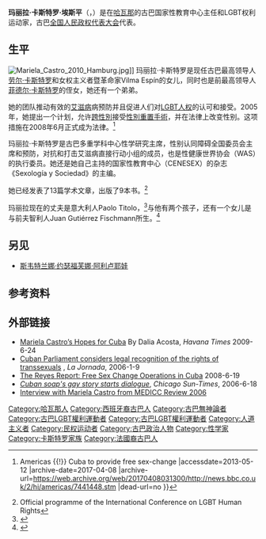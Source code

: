 {{Infobox person
|name=玛丽拉·卡斯特罗<br>Mariela Castro
|image=Mariela Castro.jpg
|caption=2006年玛丽拉·卡斯特罗在[[蒙特利尔|蒙特利尔]]举办的LGBT人权问题国际会议上
|birth_date= {{birth date and age|1962|7|27|mf=y}}
|birth_place={{CUB}}[[哈瓦那|哈瓦那]]
|death_date=
|death_place=
|parents =[[劳尔·卡斯特罗|劳尔·卡斯特罗]] <br/>Vilma Espín
|spouse = Juan Gutiérrez Fischmann<br/>Paolo Titolo 
}}
'''玛丽拉·卡斯特罗·埃斯平'''（{{lang-es|'''Mariela Castro Espín'''}}，{{bd|1962年|7月27日|catIdx=C}}）是在[[哈瓦那|哈瓦那]]的古巴国家性教育中心主任和LGBT权利运动家，古巴[[全国人民政权代表大会|全国人民政权代表大会]]代表。

==生平==
[[File:Mariela_Castro_2010_Hamburg.jpg|thumb]]]]
玛丽拉·卡斯特罗是现任古巴最高领导人[[劳尔·卡斯特罗|劳尔·卡斯特罗]]和女权主义者暨革命家Vilma Espín的女儿，同时也是前最高领导人[[菲德尔·卡斯特罗|菲德尔·卡斯特罗]]的侄女，她还有一个弟弟{{le|亞歷杭德罗·卡斯特罗·埃斯平|Alejandro Castro Espín}}。

她的团队推动有效的[[艾滋病|艾滋病]]病预防并且促进人们对[[LGBT法律|LGBT人权]]的认可和接受。2005年，她提出一个计划，允许[[跨性別|跨性別]]接受[[性別重置手術|性別重置手術]]，并在法律上改变性别。这项措施在2008年6月正式成为法律。<ref>{{Cite web |url=http://news.bbc.co.uk/2/hi/americas/7441448.stm |title=BBC NEWS {{!}} Americas {{!}} Cuba to provide free sex-change<!-- Bot generated title --> |accessdate=2013-05-12 |archive-date=2017-04-08 |archive-url=https://web.archive.org/web/20170408031300/http://news.bbc.co.uk/2/hi/americas/7441448.stm |dead-url=no }}</ref> 

玛丽拉·卡斯特罗是古巴多重学科中心性学研究主席，性别认同障碍全国委员会主席和预防，对抗和打击艾滋病直接行动小组的成员，也是性健康世界协会（WAS）的执行委员。她还是她自己主持的国家性教育中心（CENESEX）的杂志《Sexología y Sociedad》的主编。

她已经发表了13篇学术文章，出版了9本书。<ref>Official programme of the International Conference on LGBT Human Rights</ref>

玛丽拉现在的丈夫是意大利人Paolo Titolo，<ref>{{Cite web |url=http://www.linkedin.com/pub/paolo-titolo/41/9b2/130 |title=存档副本 |accessdate=2013-05-12 |archive-date=2013-08-29 |archive-url=https://web.archive.org/web/20130829142658/http://www.linkedin.com/pub/paolo-titolo/41/9b2/130 |dead-url=no }}</ref>与他有两个孩子，还有一个女儿是与前夫智利人Juan Gutiérrez Fischmann所生。<ref>{{Cite web |url=http://www.latinamericanstudies.org/fidel/castro-family.htm |title=Castro's Family Miami Herald Oct 8 2000 |accessdate=2013-05-12 |archive-date=2017-09-25 |archive-url=https://web.archive.org/web/20170925195101/http://www.latinamericanstudies.org/fidel/castro-family.htm |dead-url=no }}</ref>

== 另见 ==
*[[斯韦特兰娜·约瑟福芙娜·阿利卢耶娃|斯韦特兰娜·约瑟福芙娜·阿利卢耶娃]]
{{Portal bar|人物|LGBT}}

== 参考资料 ==
{{Reflist}}

== 外部链接 ==
{{commonscat|Mariela Castro}}
* [http://www.havanatimes.org/?p=10543 Mariela Castro’s Hopes for Cuba] {{Wayback|url=http://www.havanatimes.org/?p=10543 |date=20130513142649 }} By Dalia Acosta, ''Havana Times'' 2009-6-24
* [http://www.walterlippmann.com/docs359.html Cuban Parliament considers legal recognition of the rights of transsexuals] {{Wayback|url=http://www.walterlippmann.com/docs359.html |date=20130526164314 }}, ''La Jornada'', 2006-1-9
* [http://the-reyes-report.blogspot.com/2008/06/free-sex-education-in-cuba.html The Reyes Report: Free Sex Change Operations in Cuba] {{Wayback|url=http://the-reyes-report.blogspot.com/2008/06/free-sex-education-in-cuba.html |date=20130901054105 }} 2008-6-19
* ''[http://www.suntimes.com/output/entertainment/sho-sunday-cuba18.html Cuban soap's gay story starts dialogue]'', ''Chicago Sun-Times'', 2006-6-18
* [https://web.archive.org/web/20060708193455/http://www.medicc.org/medicc_review/0406/mr-interview.html Interview with Mariela Castro from MEDICC Review 2006]

{{Authority control}}
{{DEFAULTSORT:Castro, Mariela}}
[[Category:哈瓦那人|Category:哈瓦那人]]
[[Category:西班牙裔古巴人|Category:西班牙裔古巴人]]
[[Category:古巴無神論者|Category:古巴無神論者]] <!--- http://no-pasaran.blogspot.com/2009/09/i-am-atheist-says-castros-niece-but-if.html --->
[[Category:古巴LGBT權利運動者|Category:古巴LGBT權利運動者]]
[[Category:古巴LGBT權利運動者|Category:古巴LGBT權利運動者]]
[[Category:人道主义者|Category:人道主义者]]
[[Category:民权运动者|Category:民权运动者]]
[[Category:古巴政治人物|Category:古巴政治人物]]
[[Category:性学家|Category:性学家]]
[[Category:卡斯特罗家族|Category:卡斯特罗家族]]
[[Category:法國裔古巴人|Category:法國裔古巴人]]